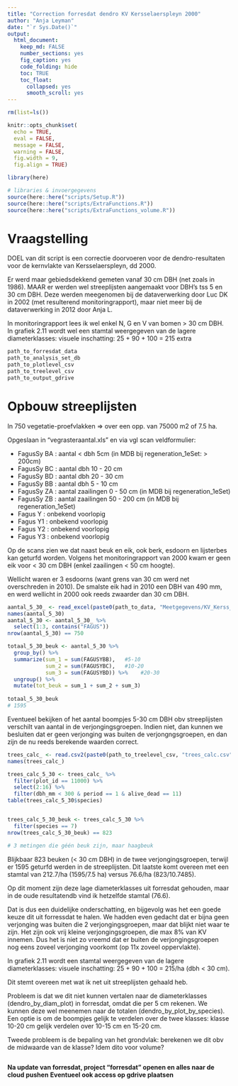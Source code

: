 ```yaml
---
title: "Correction forresdat dendro KV Kersselaerspleyn 2000"
author: "Anja Leyman"
date: "`r Sys.Date()`"
output: 
  html_document:
    keep_md: FALSE
    number_sections: yes
    fig_caption: yes
    code_folding: hide
    toc: TRUE
    toc_float:
      collapsed: yes
      smooth_scroll: yes
---
```



```r
rm(list=ls())
```

```r
knitr::opts_chunk$set(
  echo = TRUE,
  eval = FALSE,
  message = FALSE,
  warning = FALSE, 
  fig.width = 9,
  fig.align = TRUE)

library(here)

# libraries & invoergegevens
source(here::here("scripts/Setup.R"))
source(here::here("scripts/ExtraFunctions.R"))
source(here::here("scripts/ExtraFunctions_volume.R"))
```


# Vraagstelling
DOEL van dit script is een correctie doorvoeren voor de dendro-resultaten voor de 
kernvlakte van Kersselaerspleyn, dd 2000.

Er werd maar gebiedsdekkend gemeten vanaf 30 cm DBH (net zoals in 1986).
MAAR er werden wel streeplijsten aangemaakt voor DBH's tss 5 en 30 cm DBH.
Deze werden meegenomen bij de dataverwerking door Luc DK in 2002 (met resulterend monitoringrapport), maar niet meer bij de dataverwerking in 2012 door Anja L.

In monitoringrapport lees ik wel enkel N, G en V van bomen > 30 cm DBH.
In grafiek 2.11 wordt wel een stamtal weergegeven van de lagere diameterklasses: visuele inschatting: 
25 + 90 + 100 = 215 extra


```r
path_to_forresdat_data
path_to_analysis_set_db
path_to_plotlevel_csv
path_to_treelevel_csv
path_to_output_gdrive
```

# Opbouw streeplijsten

In 750 vegetatie-proefvlakken => over een opp. van 75000 m2 of 7.5 ha.

Opgeslaan in "vegrasteraantal.xls" en via vgl scan veldformulier:

- FagusSy BA : aantal < dbh 5cm (in MDB bij regeneration_1eSet: > 200cm)
- FagusSy BC : aantal dbh 10 - 20 cm
- FagusSy BD : aantal dbh 20 - 30 cm
- FagusSy BB : aantal dbh 5 - 10 cm
- FagusSy ZA : aantal zaailingen 0 - 50 cm (in MDB bij regeneration_1eSet)
- FagusSy ZB : aantal zaailingen 50 - 200 cm (in MDB bij regeneration_1eSet)
- Fagus Y : onbekend voorlopig
- Fagus Y1 : onbekend voorlopig
- Fagus Y2 : onbekend voorlopig
- Fagus Y3 : onbekend voorlopig

Op de scans zien we dat naast beuk en eik, ook berk, esdoorn en lijsterbes kan geturfd worden.
Volgens het monitoringrapport van 2000 kwam er geen eik voor < 30 cm DBH (enkel zaailingen < 50 cm hoogte).

Wellicht waren er 3 esdoorns (want grens van 30 cm werd net overschreden in 2010).
De smalste eik had in 2010 een DBH van 490 mm, en werd wellicht in 2000 ook reeds zwaarder dan 30 cm DBH.


```r
aantal_5_30_ <- read_excel(paste0(path_to_data, "Meetgegevens/KV_Kerss_2000/vegrasteraantal.xls"))
names(aantal_5_30)
aantal_5_30 <- aantal_5_30_ %>% 
  select(1:3, contains("FAGUS"))
nrow(aantal_5_30) == 750

totaal_5_30_beuk <- aantal_5_30 %>% 
  group_by() %>% 
  summarize(sum_1 = sum(FAGUSYBB),   #5-10
            sum_2 = sum(FAGUSYBC),   #10-20
            sum_3 = sum(FAGUSYBD)) %>%    #20-30
  ungroup() %>% 
  mutate(tot_beuk = sum_1 + sum_2 + sum_3)
  
totaal_5_30_beuk
# 1595

```
Eventueel bekijken of het aantal boompjes 5-30 cm DBH obv streeplijsten verschilt van aantal in de  verjongingsgroepen.
Indien niet, dan kunnen we besluiten dat er geen verjonging was buiten de verjongngsgroepen, en dan zijn de nu reeds berekende waarden correct.


```r
trees_calc_ <- read.csv2(paste0(path_to_treelevel_csv, "trees_calc.csv"))
names(trees_calc_)

trees_calc_5_30 <- trees_calc_ %>% 
  filter(plot_id == 11000) %>% 
  select(2:16) %>% 
  filter(dbh_mm < 300 & period == 1 & alive_dead == 11)
table(trees_calc_5_30$species)


trees_calc_5_30_beuk <- trees_calc_5_30 %>% 
  filter(species == 7)
nrow(trees_calc_5_30_beuk) == 823

# 3 metingen die géén beuk zijn, maar haagbeuk

```

Blijkbaar 823 beuken (< 30 cm DBH) in de twee verjongingsgroepen, terwijl er 1595 geturfd werden in 
de streeplijsten.
Dit laatste komt overeen met een stamtal van 212.7/ha (1595/7.5 ha) versus 76.6/ha (823/10.7485).

Op dit moment zijn deze lage diameterklasses uit forresdat gehouden, maar in de oude resultatendb 
vind ik hetzelfde stamtal (76.6).

Dat is dus een duidelijke onderschatting, en bijgevolg was het een goede keuze dit uit forressdat te halen.
We hadden even gedacht dat er bijna geen verjonging was buiten die 2 verjongingsgroepen, maar dat blijkt niet waar te zijn. Het zijn ook vrij kleine verjongingsgroepen, die max 8% van KV innemen.
Dus het is niet zo vreemd dat er buiten de verjongingsgroepen nog eens zoveel verjonging voorkomt (op 11x zoveel oppervlakte).

<!-- Oppervlakte van de verjongingsgroepen: ca 6.5% van de totale kernvlakte  -->
<!-- (benaderend in GIS: 0.2508 + 0.4372 = 0.688; 0.688/10.7485 = +/- 7% ) -->

In grafiek 2.11 wordt een stamtal weergegeven van de lagere diameterklasses: visuele inschatting: 
25 + 90 + 100 = 215/ha (dbh < 30 cm).

Dit stemt overeen met wat ik net uit streeplijsten gehaald heb.

Probleem is dat we dit niet kunnen vertalen naar de diameterklasses (dendro_by_diam_plot) 
in forresdat, omdat die per 5 cm rekenen. 
We kunnen deze wel meenemen naar de totalen (dendro_by_plot_by_species).
Een optie is om de boompjes gelijk te verdelen over de twee klasses: 
klasse 10-20 cm gelijk verdelen over 10-15 cm en 15-20 cm.

Tweede probleem is de bepaling van het grondvlak: berekenen we dit obv de midwaarde van de klasse?
Idem dito voor volume?



```r

```





**Na update van forresdat, project "forresdat" openen en alles naar de cloud pushen**
**Eventueel ook access op gdrive plaatsen**


